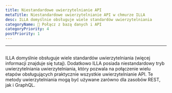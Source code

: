 ```yaml
---
title: Niestandardowe uwierzytelnianie API
metaTitle: Niestandardowe uwierzytelnianie API w chmurze ILLA
desc: ILLA domyślnie obsługuje wiele standardów uwierzytelniania
categoryName: 📲 Połącz z bazą danych i API
categoryPriority: 4
postPriority: 1
---
```


* * *

## <Heading hidden>Niestandardowe uwierzytelnianie API</Heading>

ILLA domyślnie obsługuje wiele standardów uwierzytelniania (więcej informacji znajduje się tutaj). 
Dodatkowo ILLA posiada niestandardowy tryb uwierzytelniania uwierzytelniania, który pozwala na połączenie wielu etapów obsługujących praktycznie wszystkie uwierzytelnianie API. 
Te metody uwierzytelniania mogą być używane zarówno dla zasobów REST, jak i GraphQL.
